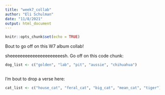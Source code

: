 ```yaml
---
title: "week7_collab"
author: "Eli Schulman"
date: "11/8/2021"
output: html_document
---
```


```r
knitr::opts_chunk$set(echo = TRUE)
```

Bout to go off on this W7 album collab!

sheeeeeeeeeeeeeeeeeeeeesh. Go off on this code chunk:

```r
dog_list <- c("golden", "lab", "pit", "aussie", "chihuahua")
  
```

I'm bout to drop a verse here:

```r
cat_list <- c("house_cat", "feral_cat", "big_cat", "mean_cat", "tiger")
```





